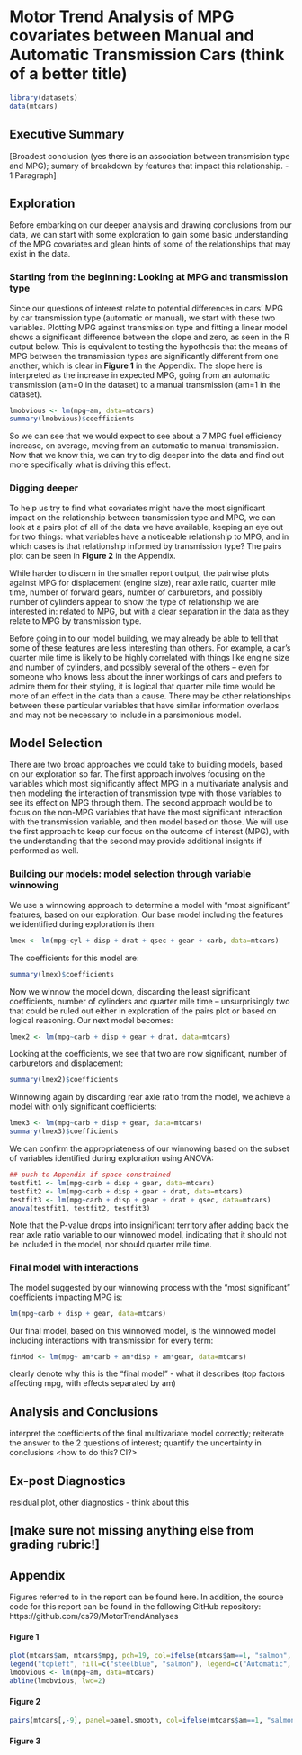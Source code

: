 Motor Trend Analysis of MPG covariates between Manual and Automatic Transmission Cars (think of a better title)
=====================================================================================
```r
library(datasets)
data(mtcars)
```

## Executive Summary

[Broadest conclusion (yes there is an association between transmision type and MPG); sumary of breakdown by features that impact this relationship. - 1 Paragraph]

## Exploration

Before embarking on our deeper analysis and drawing conclusions from our data, we can start with some exploration to gain some basic understanding of the MPG covariates and glean hints of some of the relationships that may exist in the data.

### Starting from the beginning: Looking at MPG and transmission type

Since our questions of interest relate to potential differences in cars' MPG by car transmission type (automatic or manual), we start with these two variables.  Plotting MPG against transmission type and fitting a linear model shows a significant difference between the slope and zero, as seen in the R output below.  This is equivalent to testing the hypothesis that the means of MPG between the transmission types are significantly different from one another, which is clear in **Figure 1** in the Appendix.  The slope here is interpreted as the increase in expected MPG, going from an automatic transmission (am=0 in the dataset) to a manual transmission (am=1 in the dataset).  

```r
lmobvious <- lm(mpg~am, data=mtcars)
summary(lmobvious)$coefficients
```

So we can see that we would expect to see about a 7 MPG fuel efficiency increase, on average, moving from an automatic to manual transmission.  Now that we know this, we can try to dig deeper into the data and find out more specifically what is driving this effect.

### Digging deeper

To help us try to find what covariates might have the most significant impact on the relationship between transmission type and MPG, we can look at a pairs plot of all of the data we have available, keeping an eye out for two things: what variables have a noticeable relationship to MPG, and in which cases is that relationship informed by transmission type?  The pairs plot can be seen in **Figure 2** in the Appendix.

While harder to discern in the smaller report output, the pairwise plots against MPG for displacement (engine size), rear axle ratio, quarter mile time, number of forward gears, number of carburetors, and possibly number of cylinders appear to show the type of relationship we are interested in: related to MPG, but with a clear separation in the data as they relate to MPG by transmission type. 

Before going in to our model building, we may already be able to tell that some of these features are less interesting than others.  For example, a car's quarter mile time is likely to be highly correlated with things like engine size and number of cylinders, and possibly several of the others -- even for someone who knows less about the inner workings of cars and prefers to admire them for their styling, it is logical that quarter mile time would be more of an effect in the data than a cause.  There may be other relationships between these particular variables that have similar information overlaps and may not be necessary to include in a parsimonious model.

## Model Selection

There are two broad approaches we could take to building models, based on our exploration so far.  The first approach involves focusing on the variables which most significantly affect MPG in a multivariate analysis and then modeling the interaction of transmission type with those variables to see its effect on MPG through them.  The second approach would be to focus on the non-MPG variables that have the most significant interaction with the transmission variable, and then model based on those.  We will use the first approach to keep our focus on the outcome of interest (MPG), with the understanding that the second may provide additional insights if performed as well.

### Building our models: model selection through variable winnowing

We use a winnowing approach to determine a model with "most significant" features, based on our exploration.  Our base model including the features we identified during exploration is then:
```r
lmex <- lm(mpg~cyl + disp + drat + qsec + gear + carb, data=mtcars)
```
The coefficients for this model are: 
```r
summary(lmex)$coefficients
```
Now we winnow the model down, discarding the least significant coefficients, number of cylinders and quarter mile time -- unsurprisingly two that could be ruled out either in exploration of the pairs plot or based on logical reasoning.  Our next model becomes:
```r
lmex2 <- lm(mpg~carb + disp + gear + drat, data=mtcars)
```
Looking at the coefficients, we see that two are now significant, number of carburetors and displacement:
```r
summary(lmex2)$coefficients
```
Winnowing again by discarding rear axle ratio from the model, we achieve a model with only significant coefficients:
```r
lmex3 <- lm(mpg~carb + disp + gear, data=mtcars)
summary(lmex3)$coefficients
```
We can confirm the appropriateness of our winnowing based on the subset of variables identified during exploration using ANOVA:
```r
## push to Appendix if space-constrained
testfit1 <- lm(mpg~carb + disp + gear, data=mtcars)
testfit2 <- lm(mpg~carb + disp + gear + drat, data=mtcars)
testfit3 <- lm(mpg~carb + disp + gear + drat + qsec, data=mtcars)
anova(testfit1, testfit2, testfit3)
```
Note that the P-value drops into insignificant territory after adding back the rear axle ratio variable to our winnowed model, indicating that it should not be included in the model, nor should quarter mile time.

### Final model with interactions

The model suggested by our winnowing process with the "most significant" coefficients impacting MPG is:
```r
lm(mpg~carb + disp + gear, data=mtcars)
```
Our final model, based on this winnowed model, is the winnowed model including interactions with transmission for every term:
```r
finMod <- lm(mpg~ am*carb + am*disp + am*gear, data=mtcars)
```

clearly denote why this is the "final model" - what it describes (top factors affecting mpg, with effects separated by am)

## Analysis and Conclusions

interpret the coefficients of the final multivariate model correctly; reiterate the answer to the 2 questions of interest; quantify the uncertainty in conclusions <how to do this? CI?>

## Ex-post Diagnostics

residual plot, other diagnostics - think about this

## [make sure not missing anything else from grading rubric!]

## Appendix
Figures referred to in the report can be found here.  In addition, the source code for this report can be found in the following GitHub repository: https://github.com/cs79/MotorTrendAnalyses

#### Figure 1
```r
plot(mtcars$am, mtcars$mpg, pch=19, col=ifelse(mtcars$am==1, "salmon", "steelblue"), xlab="Transmission Type", ylab="Miles per Gallon", main="MPG by Transmission Type")
legend("topleft", fill=c("steelblue", "salmon"), legend=c("Automatic", "Manual"))
lmobvious <- lm(mpg~am, data=mtcars)
abline(lmobvious, lwd=2)
```

#### Figure 2
```r
pairs(mtcars[,-9], panel=panel.smooth, col=ifelse(mtcars$am==1, "salmon", "steelblue"), pch=19)
```

#### Figure 3

